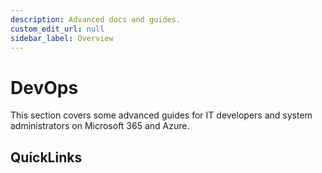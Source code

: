 ```yaml
---
description: Advanced docs and guides.
custom_edit_url: null
sidebar_label: Overview
---
```






# DevOps

<HeaderSvg  className="logoBadge" />




This section covers some advanced guides for IT developers and system administrators on Microsoft 365 and Azure.

## QuickLinks

<DevOpsCardRow />


<!-- :::tip
Understanding and implementing DevOps principles is crucial for organizations looking to thrive in today's competitive environment. By emphasizing collaboration, continuous improvement, customer-centricity, automation, and more, DevOps transforms the software development and delivery process. Embracing these principles can lead to better products, satisfied customers, and a more agile organization overall.
:::  -->



<!-- ## Motivation

1. **Knowledge Retention**: Tech notes document resolutions to specific issues, creating a repository of solutions that help support teams resolve similar problems quickly without redundant troubleshooting.

2. **Efficient Troubleshooting**: They enable technicians to refer to past incidents and solutions, speeding up the resolution of recurring or complex issues and minimizing downtime.

3. **Consistency and Reliability**: By documenting standard procedures and best practices, tech notes ensure consistent service delivery across support interactions, building user trust and satisfaction.

4. **Training and Onboarding**: They serve as structured learning materials for new team members, facilitating quicker onboarding and continuous learning.

5. **Continuous Improvement**: Updated tech notes reflect evolving technologies and feedback, supporting ongoing improvement in support capabilities. -->



<!-- <BrowserWindow > -->






<!-- - ✅ **Clarity and Simplicity**: Use plain language and avoid technical jargon.
  
- ✅ **Structured Format**: Organize notes into sections like problem description, steps taken, solution implemented, and follow-up actions.

- ✅ **Visual Aids**: Include screenshots or diagrams to clarify complex procedures.

- ✅ **Regular Updates**: Ensure notes are current and relevant with ongoing updates and revisions. -->





<!-- </BrowserWindow> -->
